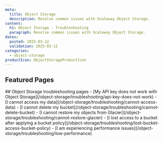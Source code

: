 ```yaml
---
meta:
  title: Object Storage
  description: Resolve common issues with Scaleway Object Storage.
content:
  h1: Object Storage - Troubleshooting
  paragraph: Resolve common issues with Scaleway Object Storage.
dates:
  posted: 2025-03-12
  validation: 2025-03-12
categories:
  - object-storage
productIcon: ObjectStorageProductIcon
---
```


<ProductHeader
  productName="Object Storage troubleshooting"
  productLogo="objectStorage"
  description="Resolve common issues with Scaleway Object Storage."
/>

## Featured Pages
<Grid>
    <Card
      title="Object Storage FAQ"
      description="General information on Object Storage"
      url="/object-storage/faq"
      label="See more"
    />
    <Card
      title="Bucket Policies Overview"
      description="Information and examples on Bucket policies."
      url="/object-storage/api-cli/bucket-policy/"
      label="See more"
    />
    <Card
      title="API calls list"
      description="List of supported API calls."
      url="/object-storage/api-cli/using-api-call-list/"
      label="See more"
    />
</Grid>
<Grid>
    <Card
      title="Optimize your Object Storage performance"
      description="Tips to optimize your deployment."
      url="/object-storage/reference-content/optimize-object-storage-performance/"
      label="See more"
    />
    <Card
      title="Amazon S3 and IAM permissions equivalence"
      description="Authorized operations per permissions set."
      url="/object-storage/reference-content/s3-iam-permissions-equivalence/"
      label="See more"
    />
    <Card
      title="Migrating data from one bucket to another"
      description="Transfer objects between two buckets."
      url="/object-storage/api-cli/migrating-buckets/"
      label="See more"
    />
</Grid>
## Object Storage troubleshooting pages

<LinksList>
  - [My API key does not work with Object Storage](/object-storage/troubleshooting/api-key-does-not-work)
  - [I cannot access my data](/object-storage/troubleshooting/cannot-access-data)
  - [I cannot delete my bucket](/object-storage/troubleshooting/cannot-delete-bucket)
  - [I cannot restore my objects from Glacier](/object-storage/troubleshooting/cannot-restore-glacier)
  - [I lost access to a bucket after applying a bucket policy](/object-storage/troubleshooting/lost-bucket-access-bucket-policy)
  - [I am experiencing performance issues](/object-storage/troubleshooting/low-performance)
</LinksList>
